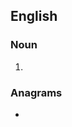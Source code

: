 {{also|air lanes}}
==English==

===Noun===
{{head|en|noun form}}

# {{plural of|airlane|lang=en}}

===Anagrams===
* {{anagrams|en|a=aaeilnrs|Raelians|Raëlians|lanaries}}